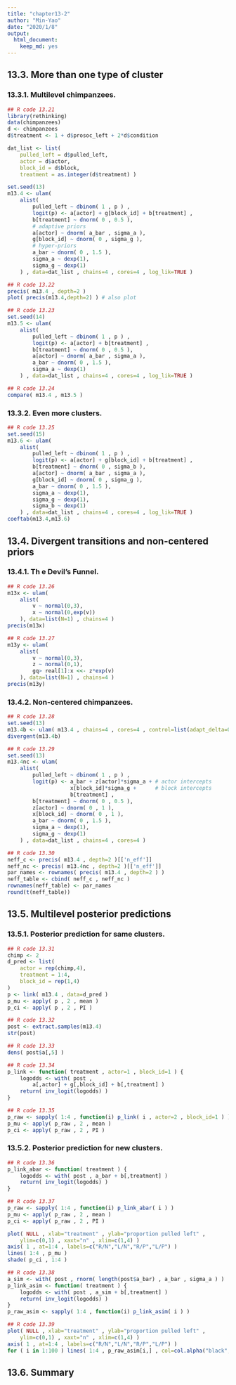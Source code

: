 ```yaml
---
title: "chapter13-2"
author: "Min-Yao"
date: "2020/1/8"
output: 
  html_document: 
    keep_md: yes
---
```


## 13.3. More than one type of cluster
### 13.3.1. Multilevel chimpanzees.

```r
## R code 13.21
library(rethinking)
data(chimpanzees)
d <- chimpanzees
d$treatment <- 1 + d$prosoc_left + 2*d$condition

dat_list <- list(
    pulled_left = d$pulled_left,
    actor = d$actor,
    block_id = d$block,
    treatment = as.integer(d$treatment) )

set.seed(13)
m13.4 <- ulam(
    alist(
        pulled_left ~ dbinom( 1 , p ) ,
        logit(p) <- a[actor] + g[block_id] + b[treatment] ,
        b[treatment] ~ dnorm( 0 , 0.5 ),
        # adaptive priors
        a[actor] ~ dnorm( a_bar , sigma_a ),
        g[block_id] ~ dnorm( 0 , sigma_g ),
        # hyper-priors
        a_bar ~ dnorm( 0 , 1.5 ),
        sigma_a ~ dexp(1),
        sigma_g ~ dexp(1)
    ) , data=dat_list , chains=4 , cores=4 , log_lik=TRUE )

## R code 13.22
precis( m13.4 , depth=2 )
plot( precis(m13.4,depth=2) ) # also plot

## R code 13.23
set.seed(14)
m13.5 <- ulam(
    alist(
        pulled_left ~ dbinom( 1 , p ) ,
        logit(p) <- a[actor] + b[treatment] ,
        b[treatment] ~ dnorm( 0 , 0.5 ),
        a[actor] ~ dnorm( a_bar , sigma_a ),
        a_bar ~ dnorm( 0 , 1.5 ),
        sigma_a ~ dexp(1)
    ) , data=dat_list , chains=4 , cores=4 , log_lik=TRUE )

## R code 13.24
compare( m13.4 , m13.5 )
```

### 13.3.2. Even more clusters.

```r
## R code 13.25
set.seed(15)
m13.6 <- ulam(
    alist(
        pulled_left ~ dbinom( 1 , p ) ,
        logit(p) <- a[actor] + g[block_id] + b[treatment] ,
        b[treatment] ~ dnorm( 0 , sigma_b ),
        a[actor] ~ dnorm( a_bar , sigma_a ),
        g[block_id] ~ dnorm( 0 , sigma_g ),
        a_bar ~ dnorm( 0 , 1.5 ),
        sigma_a ~ dexp(1),
        sigma_g ~ dexp(1),
        sigma_b ~ dexp(1)
    ) , data=dat_list , chains=4 , cores=4 , log_lik=TRUE )
coeftab(m13.4,m13.6)
```

## 13.4. Divergent transitions and non-centered priors
### 13.4.1. Th e Devil’s Funnel.
```r
## R code 13.26
m13x <- ulam(
    alist(
        v ~ normal(0,3),
        x ~ normal(0,exp(v))
    ), data=list(N=1) , chains=4 )
precis(m13x)

## R code 13.27
m13y <- ulam(
    alist(
        v ~ normal(0,3),
        z ~ normal(0,1),
        gq> real[1]:x <<- z*exp(v)
    ), data=list(N=1) , chains=4 )
precis(m13y)
```

### 13.4.2. Non-centered chimpanzees.

```r
## R code 13.28
set.seed(13)
m13.4b <- ulam( m13.4 , chains=4 , cores=4 , control=list(adapt_delta=0.99) )
divergent(m13.4b)

## R code 13.29
set.seed(13)
m13.4nc <- ulam(
    alist(
        pulled_left ~ dbinom( 1 , p ) ,
        logit(p) <- a_bar + z[actor]*sigma_a + # actor intercepts
                    x[block_id]*sigma_g +      # block intercepts
                    b[treatment] ,
        b[treatment] ~ dnorm( 0 , 0.5 ),
        z[actor] ~ dnorm( 0 , 1 ),
        x[block_id] ~ dnorm( 0 , 1 ),
        a_bar ~ dnorm( 0 , 1.5 ),
        sigma_a ~ dexp(1),
        sigma_g ~ dexp(1)
    ) , data=dat_list , chains=4 , cores=4 )

## R code 13.30
neff_c <- precis( m13.4 , depth=2 )[['n_eff']]
neff_nc <- precis( m13.4nc , depth=2 )[['n_eff']]
par_names <- rownames( precis( m13.4 , depth=2 ) )
neff_table <- cbind( neff_c , neff_nc )
rownames(neff_table) <- par_names
round(t(neff_table))
```

## 13.5. Multilevel posterior predictions
### 13.5.1. Posterior prediction for same clusters.

```r
## R code 13.31
chimp <- 2
d_pred <- list(
    actor = rep(chimp,4),
    treatment = 1:4,
    block_id = rep(1,4)
)
p <- link( m13.4 , data=d_pred )
p_mu <- apply( p , 2 , mean )
p_ci <- apply( p , 2 , PI )

## R code 13.32
post <- extract.samples(m13.4)
str(post)

## R code 13.33
dens( post$a[,5] )

## R code 13.34
p_link <- function( treatment , actor=1 , block_id=1 ) {
    logodds <- with( post ,
        a[,actor] + g[,block_id] + b[,treatment] )
    return( inv_logit(logodds) )
}

## R code 13.35
p_raw <- sapply( 1:4 , function(i) p_link( i , actor=2 , block_id=1 ) )
p_mu <- apply( p_raw , 2 , mean )
p_ci <- apply( p_raw , 2 , PI )

```

### 13.5.2. Posterior prediction for new clusters.

```r
## R code 13.36
p_link_abar <- function( treatment ) {
    logodds <- with( post , a_bar + b[,treatment] )
    return( inv_logit(logodds) )
}

## R code 13.37
p_raw <- sapply( 1:4 , function(i) p_link_abar( i ) )
p_mu <- apply( p_raw , 2 , mean )
p_ci <- apply( p_raw , 2 , PI )

plot( NULL , xlab="treatment" , ylab="proportion pulled left" ,
    ylim=c(0,1) , xaxt="n" , xlim=c(1,4) )
axis( 1 , at=1:4 , labels=c("R/N","L/N","R/P","L/P") )
lines( 1:4 , p_mu )
shade( p_ci , 1:4 )

## R code 13.38
a_sim <- with( post , rnorm( length(post$a_bar) , a_bar , sigma_a ) )
p_link_asim <- function( treatment ) {
    logodds <- with( post , a_sim + b[,treatment] )
    return( inv_logit(logodds) )
}
p_raw_asim <- sapply( 1:4 , function(i) p_link_asim( i ) )

## R code 13.39
plot( NULL , xlab="treatment" , ylab="proportion pulled left" ,
    ylim=c(0,1) , xaxt="n" , xlim=c(1,4) )
axis( 1 , at=1:4 , labels=c("R/N","L/N","R/P","L/P") )
for ( i in 1:100 ) lines( 1:4 , p_raw_asim[i,] , col=col.alpha("black",0.25) , lwd=2 )


```

## 13.6. Summary
